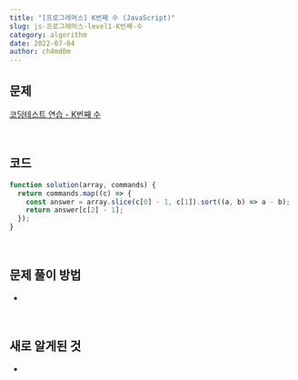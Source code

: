 ```yaml
---
title: "[프로그래머스] K번째 수 (JavaScript)"
slug: js-프로그래머스-level1-K번째-수
category: algorithm
date: 2022-07-04
author: ch4md0m
---
```


## 문제

[코딩테스트 연습 - K번째 수](https://school.programmers.co.kr/learn/courses/30/lessons/42748)

<br />

## 코드

```jsx
function solution(array, commands) {
  return commands.map((c) => {
    const answer = array.slice(c[0] - 1, c[1]).sort((a, b) => a - b);
    return answer[c[2] - 1];
  });
}
```

<br />

## 문제 풀이 방법

-

<br />

## 새로 알게된 것

-
